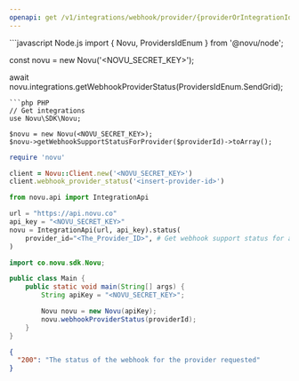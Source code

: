 ```yaml
---
openapi: get /v1/integrations/webhook/provider/{providerOrIntegrationId}/status
---
```



<ApikeyWarning />

<RequestExample>
```javascript Node.js
import { Novu, ProvidersIdEnum } from '@novu/node';

const novu = new Novu('<NOVU_SECRET_KEY>');

await novu.integrations.getWebhookProviderStatus(ProvidersIdEnum.SendGrid);

````
```php PHP
// Get integrations
use Novu\SDK\Novu;

$novu = new Novu(<NOVU_SECRET_KEY>);
$novu->getWebhookSupportStatusForProvider($providerId)->toArray();
````

```ruby Ruby
require 'novu'

client = Novu::Client.new('<NOVU_SECRET_KEY>')
client.webhook_provider_status('<insert-provider-id>')
```

```python Python
from novu.api import IntegrationApi

url = "https://api.novu.co"
api_key = "<NOVU_SECRET_KEY>"
novu = IntegrationApi(url, api_key).status(
    provider_id="<The_Provider_ID>", # Get webhook support status for a given provider using its providerID.
)
```

```java Java
import co.novu.sdk.Novu;

public class Main {
    public static void main(String[] args) {
        String apiKey = "<NOVU_SECRET_KEY>";

        Novu novu = new Novu(apiKey);
        novu.webhookProviderStatus(providerId);
    }
}
```

</RequestExample>

<ResponseExample>

```json Response
{
  "200": "The status of the webhook for the provider requested"
}
```

</ResponseExample>

